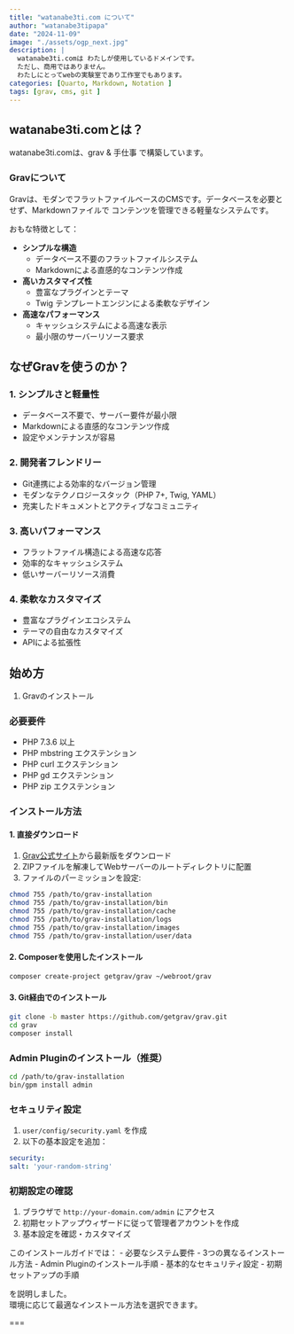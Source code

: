 ```yaml
---
title: "watanabe3ti.com について"
author: "watanabe3tipapa"
date: "2024-11-09"
image: "./assets/ogp_next.jpg"
description: |
  watanabe3ti.comは わたしが使用しているドメインです。
  ただし、商用ではありません。
  わたしにとってwebの実験室であり工作室でもあります。
categories: [Quarto, Markdown, Notation ]
tags: [grav, cms, git ]
---
```


## watanabe3ti.comとは？

watanabe3ti.comは、grav & 手仕事 で構築しています。

### Gravについて

Gravは、モダンでフラットファイルベースのCMSです。データベースを必要とせず、Markdownファイルで コンテンツを管理できる軽量なシステムです。

おもな特徴として：

-   **シンプルな構造**
    -   データベース不要のフラットファイルシステム
    -   Markdownによる直感的なコンテンツ作成
-   **高いカスタマイズ性**
    -   豊富なプラグインとテーマ
    -   Twig テンプレートエンジンによる柔軟なデザイン
-   **高速なパフォーマンス**
    -   キャッシュシステムによる高速な表示
    -   最小限のサーバーリソース要求

## なぜGravを使うのか？

### 1. シンプルさと軽量性

-   データベース不要で、サーバー要件が最小限
-   Markdownによる直感的なコンテンツ作成
-   設定やメンテナンスが容易

### 2. 開発者フレンドリー

-   Git連携による効率的なバージョン管理
-   モダンなテクノロジースタック（PHP 7+, Twig, YAML）
-   充実したドキュメントとアクティブなコミュニティ

### 3. 高いパフォーマンス

-   フラットファイル構造による高速な応答
-   効率的なキャッシュシステム
-   低いサーバーリソース消費

### 4. 柔軟なカスタマイズ

-   豊富なプラグインエコシステム
-   テーマの自由なカスタマイズ
-   APIによる拡張性

## 始め方

1.  Gravのインストール

### 必要要件

-   PHP 7.3.6 以上
-   PHP mbstring エクステンション
-   PHP curl エクステンション
-   PHP gd エクステンション
-   PHP zip エクステンション

### インストール方法

#### 1. 直接ダウンロード

1.  [Grav公式サイト](https://getgrav.org/)から最新版をダウンロード
2.  ZIPファイルを解凍してWebサーバーのルートディレクトリに配置
3.  ファイルのパーミッションを設定:

``` bash
chmod 755 /path/to/grav-installation
chmod 755 /path/to/grav-installation/bin
chmod 755 /path/to/grav-installation/cache
chmod 755 /path/to/grav-installation/logs
chmod 755 /path/to/grav-installation/images
chmod 755 /path/to/grav-installation/user/data
```

#### 2. Composerを使用したインストール

``` bash
composer create-project getgrav/grav ~/webroot/grav
```

#### 3. Git経由でのインストール

``` bash
git clone -b master https://github.com/getgrav/grav.git
cd grav
composer install
```

### Admin Pluginのインストール（推奨）

``` bash
cd /path/to/grav-installation
bin/gpm install admin
```

### セキュリティ設定

1.  `user/config/security.yaml` を作成
2.  以下の基本設定を追加：

``` yaml
security:
salt: 'your-random-string'
```

### 初期設定の確認

1.  ブラウザで `http://your-domain.com/admin` にアクセス
2.  初期セットアップウィザードに従って管理者アカウントを作成
3.  基本設定を確認・カスタマイズ

このインストールガイドでは： - 必要なシステム要件 - 3つの異なるインストール方法 - Admin Pluginのインストール手順 - 基本的なセキュリティ設定 - 初期セットアップの手順

を説明しました。 <br> 環境に応じて最適なインストール方法を選択できます。

===
